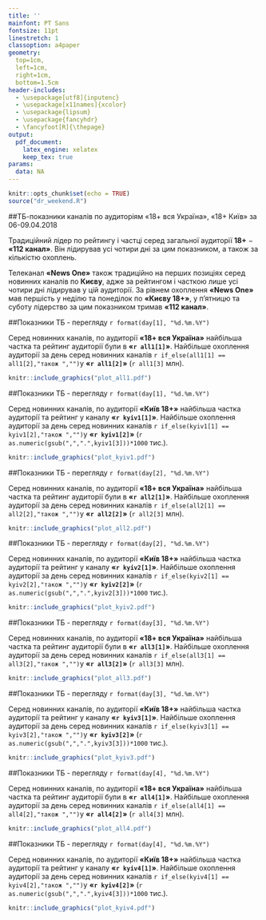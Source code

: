 ```yaml
---
title: ''
mainfont: PT Sans
fontsize: 11pt
linestretch: 1
classoption: a4paper
geometry:
  top=1cm,
  left=1cm,
  right=1cm,
  bottom=1.5cm
header-includes:
  - \usepackage[utf8]{inputenc}
  - \usepackage[x11names]{xcolor}
  - \usepackage{lipsum}
  - \usepackage{fancyhdr}
  - \fancyfoot[R]{\thepage}
output: 
  pdf_document:
    latex_engine: xelatex
    keep_tex: true
params:
  data: NA
---
```


```r
knitr::opts_chunk$set(echo = TRUE)
source("dr_weekend.R")
```

##ТБ-показники каналів по аудиторіям «18+ вся Україна», «18+ Київ» за 06-09.04.2018

\noindent\textcolor{PaleGreen3}{\rule{19cm}{0.8mm}}

Традиційний лідер по рейтингу і частці серед загальної аудиторії **18+** − **«112 канал»**. Він лідирував усі чотири дні за цим
показником, а також за кількістю охоплень.

Телеканал **«News One»** також традиційно на перших позиціях серед новинних каналів по **Києву**, адже за рейтингом і часткою лише усі чотири дні лідирував у цій аудиторії. За рівнем охоплення **«News One»** мав першість у неділю та понеділок по **«Києву 18+»**, у п'ятницю та суботу лідерство за цим показником тримав **«112 канал»**.

##Показники ТБ	- перегляду `r format(day[1], "%d.%m.%Y")`

\noindent\textcolor{PaleGreen3}{\rule{19cm}{0.8mm}}

Серед новинних каналів, по аудиторії **«18+ вся Україна»** найбільша частка та рейтинг аудиторії були в **«`r all1[1]`»**. 
Найбільше охоплення аудиторії за день серед новинних каналів `r if_else(all1[1] == all1[2],"також ","")`у **«`r all1[2]`»** (`r all1[3]` млн).

```r
knitr::include_graphics("plot_all1.pdf")
```

\newpage
\pagebreak

##Показники ТБ	- перегляду `r format(day[1], "%d.%m.%Y")`

\noindent\textcolor{PaleGreen3}{\rule{19cm}{0.8mm}}

Серед новинних каналів, по аудиторії **«Київ 18+»** найбільша частка аудиторії та рейтинг у каналу **«`r kyiv1[1]`»**.
Найбільше охоплення аудиторії за день серед новинних каналів `r if_else(kyiv1[1] == kyiv1[2],"також ","")`у **«`r kyiv1[2]`»** (`r as.numeric(gsub(",",".",kyiv1[3]))*1000` тис.).

```r
knitr::include_graphics("plot_kyiv1.pdf")
```

\newpage
\pagebreak

##Показники ТБ	- перегляду `r format(day[2], "%d.%m.%Y")`

\noindent\textcolor{PaleGreen3}{\rule{19cm}{0.8mm}}

Серед новинних каналів, по аудиторії **«18+ вся Україна»** найбільша частка та рейтинг аудиторії були в **«`r all2[1]`»**. 
Найбільше охоплення аудиторії за день серед новинних каналів `r if_else(all2[1] == all2[2],"також ","")`у **«`r all2[2]`»** (`r all2[3]` млн).

```r
knitr::include_graphics("plot_all2.pdf")
```

\newpage
\pagebreak

##Показники ТБ	- перегляду `r format(day[2], "%d.%m.%Y")`

\noindent\textcolor{PaleGreen3}{\rule{19cm}{0.8mm}}

Серед новинних каналів, по аудиторії **«Київ 18+»** найбільша частка аудиторії та рейтинг у каналу **«`r kyiv2[1]`»**.
Найбільше охоплення аудиторії за день серед новинних каналів `r if_else(kyiv2[1] == kyiv2[2],"також ","")`у **«`r kyiv2[2]`»** (`r as.numeric(gsub(",",".",kyiv2[3]))*1000` тис.).

```r
knitr::include_graphics("plot_kyiv2.pdf")
```

\newpage
\pagebreak

##Показники ТБ	- перегляду `r format(day[3], "%d.%m.%Y")`

\noindent\textcolor{PaleGreen3}{\rule{19cm}{0.8mm}}

Серед новинних каналів, по аудиторії **«18+ вся Україна»** найбільша частка та рейтинг аудиторії були в **«`r all3[1]`»**. 
Найбільше охоплення аудиторії за день серед новинних каналів `r if_else(all3[1] == all3[2],"також ","")`у **«`r all3[2]`»** (`r all3[3]` млн).

```r
knitr::include_graphics("plot_all3.pdf")
```

\newpage
\pagebreak

##Показники ТБ	- перегляду `r format(day[3], "%d.%m.%Y")`

\noindent\textcolor{PaleGreen3}{\rule{19cm}{0.8mm}}

Серед новинних каналів, по аудиторії **«Київ 18+»** найбільша частка аудиторії та рейтинг у каналу **«`r kyiv3[1]`»**.
Найбільше охоплення аудиторії за день серед новинних каналів `r if_else(kyiv3[1] == kyiv3[2],"також ","")`у **«`r kyiv3[2]`»** (`r as.numeric(gsub(",",".",kyiv3[3]))*1000` тис.).

```r
knitr::include_graphics("plot_kyiv3.pdf")
```

\newpage
\pagebreak

##Показники ТБ	- перегляду `r format(day[4], "%d.%m.%Y")`

\noindent\textcolor{PaleGreen3}{\rule{19cm}{0.8mm}}

Серед новинних каналів, по аудиторії **«18+ вся Україна»** найбільша частка та рейтинг аудиторії були в **«`r all4[1]`»**. 
Найбільше охоплення аудиторії за день серед новинних каналів `r if_else(all4[1] == all4[2],"також ","")`у **«`r all4[2]`»** (`r all4[3]` млн).

```r
knitr::include_graphics("plot_all4.pdf")
```

\newpage
\pagebreak

##Показники ТБ	- перегляду `r format(day[4], "%d.%m.%Y")`

\noindent\textcolor{PaleGreen3}{\rule{19cm}{0.8mm}}

Серед новинних каналів, по аудиторії **«Київ 18+»** найбільша частка аудиторії та рейтинг у каналу **«`r kyiv4[1]`»**.
Найбільше охоплення аудиторії за день серед новинних каналів `r if_else(kyiv4[1] == kyiv4[2],"також ","")`у **«`r kyiv4[2]`»** (`r as.numeric(gsub(",",".",kyiv4[3]))*1000` тис.).

```r
knitr::include_graphics("plot_kyiv4.pdf")
```

